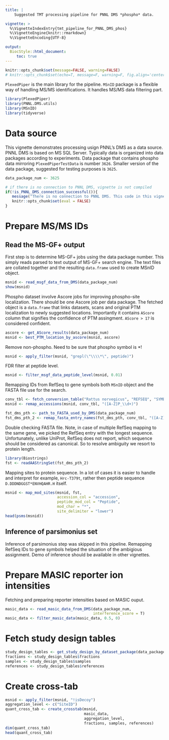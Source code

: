 ```yaml
---
title: |
    Suggested TMT processing pipeline for PNNL DMS *phospho* data.

vignette: >
  %\VignetteIndexEntry{tmt_pipeline_for_PNNL_DMS_phos}
  %\VignetteEngine{knitr::rmarkdown}
  %\VignetteEncoding{UTF-8}

output:
  BiocStyle::html_document:
     toc: true
---
```



```r
knitr::opts_chunk$set(message=FALSE, warning=FALSE)
# knitr::opts_chunk$set(echo=T, message=F, warning=F, fig.align='center', out.width='10cm')
```


`PlexedPiper` is the main library for the pipeline. `MSnID` package is a 
flexible way of handling MS/MS identifications. It handles MS/MS data
filtering part.

```r
library(PlexedPiper)
library(PNNL.DMS.utils)
library(MSnID)
library(tidyverse)
```


# Data source
This vignette demonstrates processing usign PNNL's DMS as a data source.
PNNL DMS is based on MS SQL Server. Typically data is organized into data 
packages according to experiments. 
Data package that contains phospho data mirroring 
`PlexedPiperTestData` is number `3626`. Smaller version of the data 
package, suggested for testing purposes is `3625`.

```r
data_package_num <- 3625
```


```r
# if there is no connection to PNNL DMS, vignette is not compiled
if(!is_PNNL_DMS_connection_successful()){
   message("There is no connection to PNNL DMS. This code in this vignette won't be evaluated.")
   knitr::opts_chunk$set(eval = FALSE)
}
```


# Prepare MS/MS IDs

## Read the MS-GF+ output

First step is to determine MS-GF+ jobs using the data package number.
This simply reads parsed to text output of MS-GF+ search engine. The text files
are collated together and the resulting `data.frame` used to create MSnID object.

```r
msnid <- read_msgf_data_from_DMS(data_package_num)
show(msnid)
```


Phospho dataset involve Ascore jobs for improving phospho-site localization.
There should be one Ascore job per data package. The fetched object is a 
`data.frame` that links datasets, scans and original PTM localization to
newly suggested locations. Importantly it contains `AScore` column that 
signifies the confidence of PTM assingment. `AScore > 17` is considered 
confident.
```r
ascore <- get_AScore_results(data_package_num)
msnid <- best_PTM_location_by_ascore(msnid, ascore)
```

Remove non-phospho. Need to be sure that phospho symbol is *!
```r
msnid <- apply_filter(msnid, "grepl(\"\\\\*\", peptide)")
```


FDR filter at peptide level.
```r
msnid <- filter_msgf_data_peptide_level(msnid, 0.01)
```

Remapping IDs from RefSeq to gene symbols both `MSnID` object and
the FASTA file use for the search.
```r
conv_tbl <- fetch_conversion_table("Rattus norvegicus", "REFSEQ", "SYMBOL")
msnid <- remap_accessions(msnid, conv_tbl, "([A-Z]P_\\d+)")

fst_dms_pth <- path_to_FASTA_used_by_DMS(data_package_num)
fst_dms_pth_2 <- remap_fasta_entry_names(fst_dms_pth, conv_tbl, "([A-Z]P_\\d+)")
```

Double checking FASTA file. Note, in case of multiple RefSeq mapping to the
same gene, we picked the RefSeq entry with the longest sequence. Unfortunately,
unlike UniProt, RefSeq does not report, which sequence should be 
considered as canonical. So to resolve ambiguity we resort to protein length.
```r
library(Biostrings)
fst <- readAAStringSet(fst_dms_pth_2)
```

Mapping sites to protein sequence. In a lot of cases it is easier to 
handle and interpret for example, `Hrc-T379t`, rather then peptide 
sequence `D.DDDNDGGST*ENVHQAHR.H` itself. 
```r
msnid <- map_mod_sites(msnid, fst, 
                       accession_col = "accession", 
                       peptide_mod_col = "Peptide", 
                       mod_char = "*",
                       site_delimiter = "lower")
head(psms(msnid))
```

## Inference of parsimonius set

Inference of parsimonius step was skipped in this pipeline.
Remapping RefSeq IDs to gene symbols helped the situation of the
ambigious assignment. Demo of inference should be available in other 
vignettes.


# Prepare MASIC reporter ion intensities

Fetching and preparing reporter intensities based on MASIC ouput.
```r
masic_data <- read_masic_data_from_DMS(data_package_num, 
                                       interference_score = T)
masic_data <- filter_masic_data(masic_data, 0.5, 0)
```


# Fetch study design tables

```r
study_design_tables <- get_study_design_by_dataset_package(data_package_num)
fractions <- study_design_tables$fractions
samples <- study_design_tables$samples
references <- study_design_tables$references
```


# Create cross-tab

```r
msnid <- apply_filter(msnid, "!isDecoy")
aggregation_level <- c("SiteID")
quant_cross_tab <- create_crosstab(msnid, 
                                   masic_data, 
                                   aggregation_level, 
                                   fractions, samples, references)
dim(quant_cross_tab)
head(quant_cross_tab)
```





